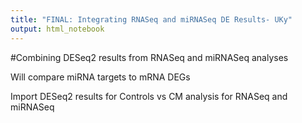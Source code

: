 ```yaml
---
title: "FINAL: Integrating RNASeq and miRNASeq DE Results- UKy"
output: html_notebook
---
```


#Combining DESeq2 results from RNASeq and miRNASeq analyses

Will compare miRNA targets to mRNA DEGs

Import DESeq2 results for Controls vs CM analysis for RNASeq and miRNASeq